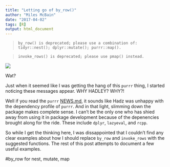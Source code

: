 ```yaml
---
title: "Letting go of by_row()"
author: "Miles McBain"
date: "2017-04-02"
tags: [R]
output: html_document
---
```


> `by_row() is deprecated; please use a combination of: tidyr::nest(); dplyr::mutate(); purrr::map().`

> `invoke_rows() is deprecated; please use pmap() instead.`

<centre>![](https://media.giphy.com/media/swrTFeuOt2v6g/giphy.gif)</centre>

Wat?

Just when it seemed like I was getting the hang of this `purrr` thing, I started noticing these messages appear. WHY HADLEY? WHY?! 

Well if you read the `purrr` [NEWS.md](https://github.com/tidyverse/purrr/blob/master/NEWS.md), it sounds like Hadz was unhappy with the dependency profile of `purrr`. And in that light, slimming down the package makes complete sense. I can't be the only one who has shied away from using it in package development because of the depenencies brought along for the ride. These include `dplyr`, `lazyeval`, and `rcpp`.

So while I get the thinking here, I was dissappointed that I couldn't find any clear examples about how I should replace `by_row` and `invoke_rows` with the suggested functions. The rest of this post attempts to document a few useful examples.

#by_row for nest, mutate, map